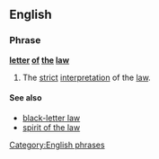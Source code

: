 ==English==
===Phrase===
'''[[letter]] [[of]] [[the]] [[law]]'''
# The [[strict]] [[interpretation]] of the [[law]].

====See also====
*[[black-letter law]]
*[[spirit of the law]]

[[Category:English phrases]]